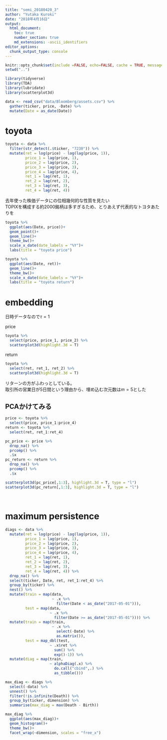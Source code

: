 ```yaml
---
title: "semi_20180420_3"
author: "Yutaka Kuroki"
date: "2018年4月16日"
output: 
  html_document: 
    toc: true
    number_section: true
    md_extensions: -ascii_identifiers
editor_options: 
  chunk_output_type: console
---
```


```r
knitr::opts_chunk$set(include =FALSE, echo=FALSE, cache = TRUE, message = FALSE, warning = F)
setwd("..")
```


```r
library(tidyverse)
library(TDA)
library(lubridate)
library(scatterplot3d)
```

```r
data <- read_csv("data/Bloomberg/assets.csv") %>% 
  gather(ticker, price, -Date) %>% 
  mutate(Date = as_date(Date))
```

# toyota

```r
toyota <- data %>% 
  filter(str_detect(.$ticker, "7230")) %>% 
  mutate(ret = log(price) - log(lag(price, 1)),
         price_1 = lag(price, 1),
         price_2 = lag(price, 2),
         price_3 = lag(price, 3),
         price_4 = lag(price, 4),
         ret_1 = lag(ret, 1),
         ret_2 = lag(ret, 2),
         ret_3 = lag(ret, 3),
         ret_4 = lag(ret, 4))
```



去年使った株価データにの位相幾何的な性質を見たい    
TOPIXを構成する約2000銘柄は多すぎるため、とりあえず代表的なトヨタあたりを

```r
toyota %>% 
  ggplot(aes(Date, price))+
  geom_point()+
  geom_line()+
  theme_bw()+
  scale_x_date(date_labels = "%Y")+
  labs(title = "toyota price")

toyota %>% 
  ggplot(aes(Date, ret))+
  geom_line()+
  theme_bw()+
  scale_x_date(date_labels = "%Y")+
  labs(title = "toyota return")
```

# embedding

日時データなので$\tau = 1$ 

price
```r
toyota %>% 
  select(price, price_1, price_2) %>% 
  scatterplot3d(highlight.3d = T)
```

return
```r
toyota %>% 
  select(ret, ret_1, ret_2) %>% 
  scatterplot3d(highlight.3d = T)
```

リターンの方がふわっとしている。    
取引所の営業日が5日間という理由から、埋め込む次元数は$m = 5$とした

## PCAかけてみる

```r
price <- toyota %>% 
  select(price, price_1:price_4)
return <- toyota %>% 
  select(ret, ret_1:ret_4)
```

```r
pc_price <- price %>% 
  drop_na() %>% 
  prcomp() %>% 
  .$x 
pc_return <- return %>% 
  drop_na() %>% 
  prcomp() %>% 
  .$x
```

```r
scatterplot3d(pc_price[,1:3], highlight.3d = T, type = "l")
scatterplot3d(pc_return[,1:3], highlight.3d = T, type = "l")
```

## 

```r

```



# maximum persistence

```r
diags <- data %>% 
  mutate(ret = log(price) - log(lag(price, 1)),
         price_1 = lag(price, 1),
         price_2 = lag(price, 2),
         price_3 = lag(price, 3),
         price_4 = lag(price, 4),
         ret_1 = lag(ret, 1),
         ret_2 = lag(ret, 2),
         ret_3 = lag(ret, 3),
         ret_4 = lag(ret, 4)) %>% 
  drop_na() %>% 
  select(ticker, Date, ret, ret_1:ret_4) %>% 
  group_by(ticker) %>% 
  nest() %>% 
  mutate(train = map(data,
                     ~ .x %>% 
                       filter(Date < as_date("2017-05-01"))),
         test = map(data,
                    ~ .x %>% 
                      filter(Date >= as_date("2017-05-01")))) %>% 
  mutate(train = map(train, 
                     ~ .x %>% 
                       select(-Date) %>% 
                       as.matrix()),
         test = map_dbl(test,
                    ~ .x$ret %>% 
                      sum() %>% 
                      exp()-1)) %>% 
  mutate(diag = map(train, 
                    ~ alphaDiag(.x) %>% 
                      do.call("cbind",.) %>% 
                      as_tibble()))
```

```r
max_diag <- diags %>% 
  select(-data) %>% 
  unnest() %>% 
  filter(!is.infinite(Death)) %>% 
  group_by(ticker, dimension) %>% 
  summarise(max_diag = max(Death - Birth))
```

```r
max_diag %>% 
  ggplot(aes(max_diag))+
  geom_histogram()+
  theme_bw()+
  facet_wrap(~dimension, scales = "free_x")
```

